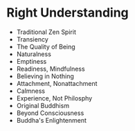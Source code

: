 # Right Understanding

- Traditional Zen Spirit
- Transiency
- The Quality of Being
- Naturalness
- Emptiness
- Readiness, Mindfulness
- Believing in Nothing
- Attachment, Nonattachment
- Calmness
- Experience, Not Philosphy
- Original Buddhism
- Beyond Consciousness
- Buddha's Enlightenment
